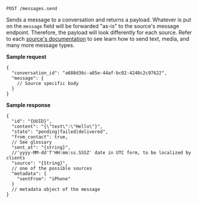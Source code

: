 `POST /messages.send`

Sends a message to a conversation and returns a payload. Whatever is put on the
`message` field will be forwarded "as-is" to the source's message endpoint. Therefore,
the payload will look differently for each source. Refer to each [source's documentation](/sources/introduction)
to see learn how to send text, media, and many more message types.


**Sample request**

```json5
{
  "conversation_id": "a688d36c-a85e-44af-bc02-4248c2c97622",
  "message": {
    // Source specific body
  }
}
```

**Sample response**

```json5
{
  "id": "{UUID}",
  "content": "{\"text\":\"Hello\"}",
  "state": "pending|failed|delivered",
  "from_contact": true,
  // See glossary
  "sent_at": "{string}",
  //'yyyy-MM-dd'T'HH:mm:ss.SSSZ' date in UTC form, to be localized by clients
  "source": "{String}",
  // one of the possible sources
  "metadata": {
    "sentFrom": "iPhone"
  }
  // metadata object of the message
}
```
